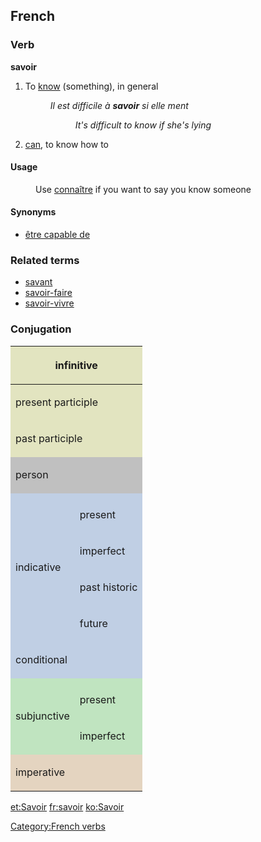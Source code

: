 ==French==
===Verb===
'''savoir'''

# To [[know]] (something), in general
#:''Il est difficile à '''savoir''' si elle ment''
#::''It's difficult to know if she's lying''
# [[can]], to know how to

====Usage====
:Use [[connaître]] if you want to say you know someone

====Synonyms====
*[[être capable de]]

===Related terms===
*[[savant]]
*[[savoir-faire]]
*[[savoir-vivre]]

===Conjugation===

<center>
{| style="background:#F0F0F0"
|-
! colspan="3" style="background:#e2e4c0" | infinitive
| colspan="5" | savoir

|-
! colspan="3" style="background:#e2e4c0" | present participle
| colspan="5" | [[sachant]]

|-
! colspan="3" style="background:#e2e4c0" | past participle
| colspan="5" | [[su]]

|-
! colspan="2" rowspan="2" style="background:#C0C0C0" | person
! colspan="3" style="background:#C0C0C0" | singular
! colspan="3" style="background:#C0C0C0" | plural

|-
! style="background:#C0C0C0;width:12.5%" | first
! style="background:#C0C0C0;width:12.5%" | second
! style="background:#C0C0C0;width:12.5%" | third
! style="background:#C0C0C0;width:12.5%" | first
! style="background:#C0C0C0;width:12.5%" | second
! style="background:#C0C0C0;width:12.5%" | third

|-
! style="background:#c0cfe4" rowspan="5" | indicative
! style="background:#c0cfe4" | 
! style="background:#c0cfe4" | je
! style="background:#c0cfe4" | tu
! style="background:#c0cfe4" | il
! style="background:#c0cfe4" | nous
! style="background:#c0cfe4" | vous
! style="background:#c0cfe4" | ils

|-
! style="height:3em;background:#c0cfe4" | present
| sais
| sais
| sait
| savons
| savez
| savent

|-
! style="height:3em;background:#c0cfe4" | imperfect
| savais
| savais
| savait
| savions
| saviez
| savaient

|-
! style="height:3em;background:#c0cfe4" | past historic
| sus
| sus
| sut
| sûmes
| sûtes
| surent

|-
! style="height:3em;background:#c0cfe4" | future
| saurai
| sauras
| saura
| saurons
| saurez
| sauront

|-
! style="height:3em;background:#c0cfe4" colspan="2" | conditional
| saurais
| saurais
| saurait
| saurions
| sauriez
| sauraient

|-
! style="background:#c0e4c0" rowspan="3" | subjunctive
! style="background:#c0e4c0" | 
! style="background:#c0e4c0" | que je
! style="background:#c0e4c0" | que tu
! style="background:#c0e4c0" | qu'il
! style="background:#c0e4c0" | que nous
! style="background:#c0e4c0" | que vous
! style="background:#c0e4c0" | qu'ils

|-
! style="height:3em;background:#c0e4c0" | present
| sache
| saches
| sache
| sachions
| sachiez
| sachent

|-
! style="height:3em;background:#c0e4c0" rowspan="1" | imperfect
| susse
| susses
| sût
| sussions
| sussiez
| sussent

|-
! colspan="2" rowspan="2" style="height:3em;background:#e4d4c0" | imperative
! style="background:#e4d4c0" | -
! style="background:#e4d4c0" | tu
! style="background:#e4d4c0" | -
! style="background:#e4d4c0" | nous
! style="background:#e4d4c0" | vous
! style="background:#e4d4c0" | -

|-
|
| sache
| 
| sachons
| sachez
| 

|}
</center>

[[Category:French verbs]]

[[et:Savoir]]
[[fr:savoir]]
[[ko:Savoir]]